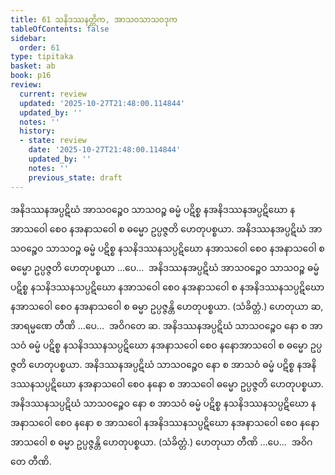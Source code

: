 ```yaml
---
title: 61 သနိဒဿနတ္တိက, အာသဝသာသဝဒုက
tableOfContents: false
sidebar:
  order: 61
type: tipitaka
basket: ab
book: p16
review:
  current: review
  updated: '2025-10-27T21:48:00.114844'
  updated_by: ''
  notes: ''
  history:
  - state: review
    date: '2025-10-27T21:48:00.114844'
    updated_by: ''
    notes: ''
    previous_state: draft
---
```



<ReviewStatus review={frontmatter.review} showDetails={true} />

<HypothesisAnnotation frontmatter={frontmatter} />

<DynamicBreadcrumb />

<Division number="104" book="p16" e="ch" v="40" p="277">

<Paragraph number="255" book="p16">
အနိဒဿနအပ္ပဋိဃံ အာသဝဉ္စေဝ သာသဝဉ္စ ဓမ္မံ ပဋိစ္စ နအနိဒဿနအပ္ပဋိဃော နအာသဝေါ စေဝ နအနာသဝေါ စ ဓမ္မော ဥပ္ပဇ္ဇတိ ဟေတုပစ္စယာ. အနိဒဿနအပ္ပဋိဃံ အာသဝဉ္စေဝ သာသဝဉ္စ ဓမ္မံ ပဋိစ္စ နသနိဒဿနသပ္ပဋိဃော နအာသဝေါ စေဝ နအနာသဝေါ စ ဓမ္မော ဥပ္ပဇ္ဇတိ ဟေတုပစ္စယာ …ပေ…  အနိဒဿနအပ္ပဋိဃံ အာသဝဉ္စေဝ သာသဝဉ္စ ဓမ္မံ ပဋိစ္စ နသနိဒဿနသပ္ပဋိဃော နအာသဝေါ စေဝ နအနာသဝေါ စ နအနိဒဿနသပ္ပဋိဃော နအာသဝေါ စေဝ နအနာသဝေါ စ ဓမ္မာ ဥပ္ပဇ္ဇန္တိ ဟေတုပစ္စယာ. (သံခိတ္တံ.) ဟေတုယာ ဆ, အာရမ္မဏေ တီဏိ …ပေ…  အဝိဂတေ ဆ.
</Paragraph>

<Paragraph number="256" book="p16">
အနိဒဿနအပ္ပဋိဃံ သာသဝဉ္စေဝ နော စ အာသဝံ ဓမ္မံ ပဋိစ္စ နသနိဒဿနသပ္ပဋိဃော နအနာသဝေါ စေဝ နနောအာသဝေါ စ ဓမ္မော ဥပ္ပဇ္ဇတိ ဟေတုပစ္စယာ. အနိဒဿနအပ္ပဋိဃံ သာသဝဉ္စေဝ နော စ အာသဝံ ဓမ္မံ ပဋိစ္စ နအနိဒဿနသပ္ပဋိဃော နအနာသဝေါ စေဝ နနော စ အာသဝေါ ဓမ္မော ဥပ္ပဇ္ဇတိ ဟေတုပစ္စယာ. အနိဒဿနသပ္ပဋိဃံ သာသဝဉ္စေဝ နော စ အာသဝံ ဓမ္မံ ပဋိစ္စ နသနိဒဿနသပ္ပဋိဃော နအနာသဝေါ စေဝ နနော စ အာသဝေါ နအနိဒဿနသပ္ပဋိဃော နအနာသဝေါ စေဝ နနော အာသဝေါ စ ဓမ္မာ ဥပ္ပဇ္ဇန္တိ ဟေတုပစ္စယာ. (သံခိတ္တံ.) ဟေတုယာ တီဏိ …ပေ…  အဝိဂတေ တီဏိ.
</Paragraph>
</Division>